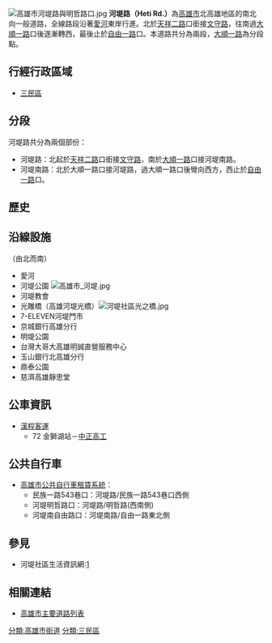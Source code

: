 {{Infobox TwRoad2
|bgcolorh=DARKGREEN
|colorh=white
|code=
|name= 河堤路
|enname= Heti Rd.
|level= 一般道路
|length=
|sec=路<small>（[[三民區|三民區]]）</small><br>南路<small>（[[三民區|三民區]]）</small>
|lastext=
|line=
|start= [[天祥二路|天祥二路]]
|end= [[自由一路|自由一路]]
|junc= [[裕誠路|裕誠路]]、[[明誠二路|明誠二路]]、[[大順一路|大順一路]]
|img=
|cap=
|size=
|left= [[文守路|文守路]]
|right= 
|leftlink= 文守路
|leftdirection= N
|rightlink= 
|rightdirection= 
|SN=
|SNtype=
|SNNum=
|SN2=
|SN2type=
|SN2Num=
|SN3=
|SN3type=
|SN3Num=
}}
[[File:高雄市河堤路與明哲路口.jpg|thumb]]
'''河堤路（Heti Rd.）'''為[[高雄市|高雄市]]北高雄地區的南北向一般道路，全線路段沿著[[愛河|愛河]]東岸行進。北於[[天祥二路|天祥二路]]口銜接[[文守路|文守路]]，往南過[[大順一路|大順一路]]口後逐漸轉西，最後止於[[自由一路|自由一路]]口。本道路共分為兩段，[[大順一路|大順一路]]為分段點。

== 行經行政區域 ==
* [[三民區|三民區]]

== 分段 ==
河堤路共分為兩個部份：
* 河堤路：北起於[[天祥二路|天祥二路]]口銜接[[文守路|文守路]]，南於[[大順一路|大順一路]]口接河堤南路。
* 河堤南路：北於大順一路口接河堤路，過大順一路口後彎向西方，西止於[[自由一路|自由一路]]口。

== 歷史 ==
{{expand section}}

== 沿線設施 ==
（由北而南）
* 愛河
* 河堤公園 [[File:高雄市_河堤.jpg|thumb]]
* 河堤教會
* 光雕橋（高雄河堤光橋）[[File:河堤社區光之橋.jpg|thumb]]
* 7-ELEVEN河堤門市
* 京城銀行高雄分行
* 明堤公園
* 台灣大哥大高雄明誠直營服務中心
* 玉山銀行北高雄分行
* 鼎泰公園
* 慈濟高雄靜思堂

== 公車資訊 ==
* [[漢程客運|漢程客運]]
** 72 金獅湖站－[[高雄市立中正高級工業職業學校|中正高工]]

== 公共自行車 ==
* [[高雄市公共自行車租賃系統|高雄市公共自行車租賃系統]]：
** 民族一路543巷口：河堤路/民族一路543巷口西側
** 河堤明哲路口：河堤路/明哲路(西南側)
** 河堤南自由路口：河堤南路/自由一路東北側

== 參見 ==
* 河堤社區生活資訊網:[http://mycity.tacocity.com.tw/] {{Wayback|url=http://mycity.tacocity.com.tw/ |date=20080124102706 }}

== 相關連結 ==
* [[高雄市主要道路列表|高雄市主要道路列表]]

{{高雄市重要道路}}

[[分類:高雄市街道|分類:高雄市街道]]
[[分類:三民區|分類:三民區]]

{{TW-road-stub}}
